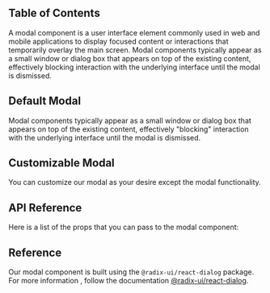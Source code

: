 
## Table of Contents

A modal component is a user interface element commonly used in web and mobile applications to display focused content or interactions that temporarily overlay the main screen. Modal components typically appear as a small window or dialog box that appears on top of the existing content, effectively blocking interaction with the underlying interface until the modal is dismissed.

## Default Modal

Modal components typically appear as a small window or dialog box that appears on top of the existing content, effectively "blocking" interaction with the underlying interface until the modal is dismissed.

<CodeHighlightPreview code={DefaultModalCode}>
  <DefaultModal />
</CodeHighlightPreview>

## Customizable Modal

You can customize our modal as your desire except the modal functionality.

<CodeHighlightPreview code={CustomizeModalCode}>
  <CustomizeModal />
</CodeHighlightPreview>

## API Reference

Here is a list of the props that you can pass to the modal component:

<ComponentApi data={modalApi} />

## Reference

Our modal component is built using the `@radix-ui/react-dialog` package. For more information , follow the documentation [@radix-ui/react-dialog](https://www.radix-ui.com/primitives/docs/components/dialog#api-reference).
